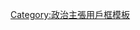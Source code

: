 {{Userbox
  |id=白色<br>恐怖</div>
  |id-c=#000000
  |id-fc=#ff2222
  |id-s=
  |info=这个用户反对'''[[麦卡锡主义]]'''。
  |info-c=#000000
  |info-s=10
  |info-fc=#ffffff
  |border-c=#000000
}}<noinclude>[[Category:政治主張用戶框模板]]</noinclude>